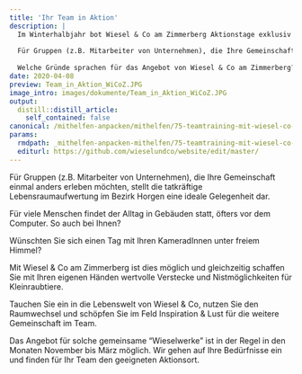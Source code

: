 ```yaml
---
title: 'Ihr Team in Aktion'
description: |
  Im Winterhalbjahr bot Wiesel & Co am Zimmerberg Aktionstage exklusiv für Teams an.  
  
  Für Gruppen (z.B. Mitarbeiter von Unternehmen), die Ihre Gemeinschaft einmal anders erleben möchten, bot die tatkräftige Lebensraumaufwertung im Bezirk Horgen eine ideale Gelegenheit. Wir gignen auf die jeweiligen Bedürfnisse ein und fanden für  den geeigneten Aktionsort.
    
  Welche Gründe sprachen für das Angebot von Wiesel & Co am Zimmerberg?. 
date: 2020-04-08
preview: Team_in_Aktion_WiCoZ.JPG
image_intro: images/dokumente/Team_in_Aktion_WiCoZ.JPG
output:
  distill::distill_article:
    self_contained: false
canonical: /mithelfen-anpacken/mithelfen/75-teamtraining-mit-wiesel-co-am-zimmerberg-2
params:
  rmdpath: _mithelfen-anpacken-mithelfen/75-teamtraining-mit-wiesel-co-am-zimmerb/75-teamtraining-mit-wiesel-co-am-zimmerb.Rmd
  editurl: https://github.com/wieselundco/website/edit/master/
---
```


Für Gruppen (z.B. Mitarbeiter von Unternehmen), die Ihre Gemeinschaft einmal anders erleben möchten, stellt die tatkräftige Lebensraumaufwertung im Bezirk Horgen eine ideale Gelegenheit dar.

Für viele Menschen findet der Alltag in Gebäuden statt, öfters vor dem Computer. So auch bei Ihnen?

Wünschten Sie sich einen Tag mit Ihren KameradInnen unter freiem Himmel? 

Mit Wiesel & Co am Zimmerberg ist dies möglich und gleichzeitig schaffen Sie mit Ihren eigenen Händen wertvolle Verstecke und Nistmöglichkeiten für Kleinraubtiere.

Tauchen Sie ein in die Lebenswelt von Wiesel & Co, nutzen Sie den Raumwechsel und schöpfen Sie im Feld Inspiration & Lust für die weitere Gemeinschaft im Team.

Das Angebot für solche gemeinsame "Wieselwerke" ist in der Regel in den Monaten November bis März möglich. Wir gehen auf Ihre Bedürfnisse ein und finden für Ihr Team den geeigneten Aktionsort. 




```r



```

<!--http://wieselundco.ch/mithelfen-anpacken/mithelfen/75-teamtraining-mit-wiesel-co-am-zimmerberg-2-->
